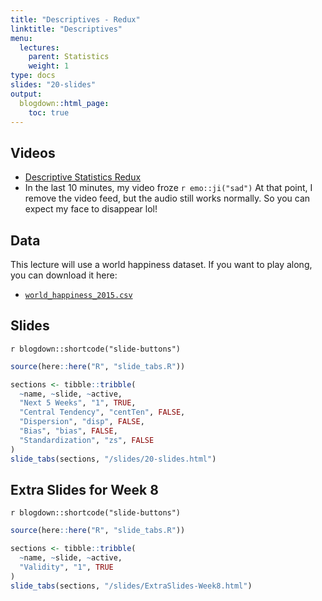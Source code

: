 ```yaml
---
title: "Descriptives - Redux"
linktitle: "Descriptives"
menu:
  lectures:
    parent: Statistics
    weight: 1
type: docs
slides: "20-slides"
output:
  blogdown::html_page:
    toc: true
---
```


## Videos

- [Descriptive Statistics Redux](https://youtu.be/zceFiIEsU8E)
- In the last 10 minutes, my video froze `r emo::ji("sad")` At that point, I remove the video feed, but the audio still works normally. So you can expect my face to disappear lol! 

## Data

This lecture will use a world happiness dataset. If you want to play along, you can download it here:

- [<i class="fas fa-file-csv"></i> `world_happiness_2015.csv`](/slides/20-slides_files/world_happiness_2015.csv)


## Slides

`r blogdown::shortcode("slide-buttons")`

```r

source(here::here("R", "slide_tabs.R"))

sections <- tibble::tribble(
  ~name, ~slide, ~active,
  "Next 5 Weeks", "1", TRUE,
  "Central Tendency", "centTen", FALSE,
  "Dispersion", "disp", FALSE,
  "Bias", "bias", FALSE,
  "Standardization", "zs", FALSE
)
slide_tabs(sections, "/slides/20-slides.html")
```

## Extra Slides for Week 8

`r blogdown::shortcode("slide-buttons")`

```r

source(here::here("R", "slide_tabs.R"))

sections <- tibble::tribble(
  ~name, ~slide, ~active,
  "Validity", "1", TRUE
)
slide_tabs(sections, "/slides/ExtraSlides-Week8.html")
```